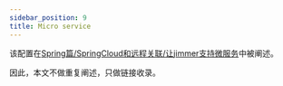 ```yaml
---
sidebar_position: 9
title: Micro service
---
```


该配置在[Spring篇/SpringCloud和远程关联/让jimmer支持微服务](../spring/spring-cloud#让jimmer支持微服务)中被阐述。

因此，本文不做重复阐述，只做链接收录。